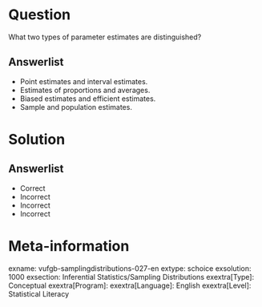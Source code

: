 Question
========

What two types of parameter estimates are distinguished?

  
Answerlist
----------
* Point estimates and interval estimates.
* Estimates of proportions and averages.
* Biased estimates and efficient estimates.
* Sample and population estimates.


Solution
========

Answerlist
----------
* Correct
* Incorrect
* Incorrect
* Incorrect

Meta-information
================
exname: vufgb-samplingdistributions-027-en
extype: schoice
exsolution: 1000
exsection: Inferential Statistics/Sampling Distributions
exextra[Type]: Conceptual
exextra[Program]: 
exextra[Language]: English
exextra[Level]: Statistical Literacy
